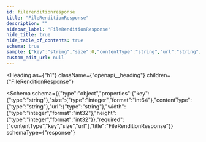 ```yaml
---
id: filerenditionresponse
title: "FileRenditionResponse"
description: ""
sidebar_label: "FileRenditionResponse"
hide_title: true
hide_table_of_contents: true
schema: true
sample: {"key":"string","size":0,"contentType":"string","url":"string","width":0,"height":0}
custom_edit_url: null
---
```



<Heading
  as={"h1"}
  className={"openapi__heading"}
  children={"FileRenditionResponse"}
>
</Heading>





<Schema
  schema={{"type":"object","properties":{"key":{"type":"string"},"size":{"type":"integer","format":"int64"},"contentType":{"type":"string"},"url":{"type":"string"},"width":{"type":"integer","format":"int32"},"height":{"type":"integer","format":"int32"}},"required":["contentType","key","size","url"],"title":"FileRenditionResponse"}}
  schemaType={"response"}
>
  
</Schema>
            